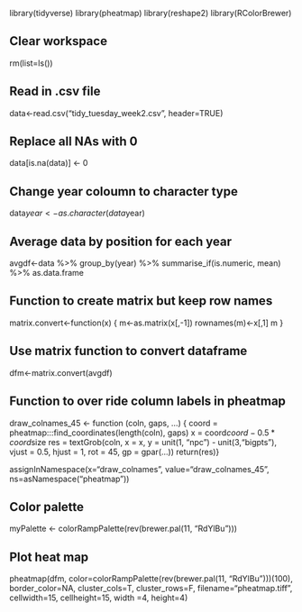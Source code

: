 library(tidyverse)
library(pheatmap)
library(reshape2)
library(RColorBrewer)

## Clear workspace
rm(list=ls())

## Read in .csv file
data<-read.csv("tidy_tuesday_week2.csv", header=TRUE)

## Replace all NAs with 0
data[is.na(data)] <- 0

## Change year coloumn to character type
data$year<-as.character(data$year)

## Average data by position for each year
avgdf<-data %>% group_by(year) %>% summarise_if(is.numeric, mean) %>% as.data.frame

## Function to create matrix but keep row names
matrix.convert<-function(x)
  {
    m<-as.matrix(x[,-1])
    rownames(m)<-x[,1]
    m
  }

## Use matrix function to convert dataframe
dfm<-matrix.convert(avgdf)

## Function to over ride column labels in pheatmap
draw_colnames_45 <- function (coln, gaps, ...) {
    coord = pheatmap:::find_coordinates(length(coln), gaps)
    x = coord$coord - 0.5 * coord$size
    res = textGrob(coln, x = x, y = unit(1, "npc") - unit(3,"bigpts"), vjust = 0.5, hjust = 1, rot = 45, gp = gpar(...))
    return(res)}

assignInNamespace(x="draw_colnames", value="draw_colnames_45",
ns=asNamespace("pheatmap"))

## Color palette
myPalette <- colorRampPalette(rev(brewer.pal(11, "RdYlBu")))

## Plot heat map
pheatmap(dfm, color=colorRampPalette(rev(brewer.pal(11, "RdYlBu")))(100), border_color=NA, cluster_cols=T, cluster_rows=F, filename="pheatmap.tiff", cellwidth=15, cellheight=15, width =4, height=4)
